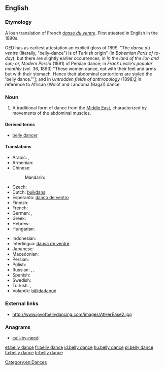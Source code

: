 {{wikipedia|belly dance}}
==English==

===Etymology===
A loan translation of French ''[[danse du ventre]]''. First attested in English in the 1890s.

OED has as earliest attestation an explicit gloss of 1899,  "The ''danse du ventre'' (literally, "belly-dance") is of Turkish origin" (in ''Bohemian Paris of to-day''), but there are slightly earlier occurrences, in ''In the land of the lion and sun; or, Modern Persia'' (1891) of Persian dance; in
''Frank Leslie's popular monthly'' (vol. 36, 1893) "These women dance, not with their feet and arms but with their stomach. Hence their abdominal contortions are styled the 'belly dance.'"[http://books.google.com/books?id=CL3QAAAAMAAJ&q=%22belly-dance%22&dq=%22belly-dance%22&hl=en&ei=l4tGTdPIO4Wq8QPlluGuCQ&sa=X&oi=book_result&ct=result&resnum=5&ved=0CFAQ6AEwBA];
and in  ''Untrodden fields of anthropology'' (1898)[http://books.google.com/books?id=-FgFAQAAIAAJ&q=%22belly-dance%22&dq=%22belly-dance%22&hl=en&ei=sopGTY73N4qV8QPK_sSmCQ&sa=X&oi=book_result&ct=result&resnum=4&ved=0CE0Q6AEwAw] in reference to African (Wolof and Landoma (Baga)) dance.

===Noun===
{{en-noun|head=[[belly]] [[dance]]}}

# A traditional form of dance from the [[Middle East]], characterized by movements of the abdominal muscles.

====Derived terms====
* [[belly dancer]]

====Translations====
{{trans-top|form of dance}}
* Arabic: {{t-|ar|رقص شرقي|m|tr=raqṣ šarkiyy}} {{qualifier|oriental dance}},  {{t-|ar|رقص بلدي|m|tr=raqṣ baladiyy}}  {{qualifier|national dance}}
* Armenian: {{t-|hy|պորտապար|tr=portapar}}
* Chinese:
*: Mandarin:  {{t|cmn|肚皮舞|tr=dùpí wǔ|sc=Hani}}
* Czech: {{t-|cs|břišní tanec|m}}
* Dutch: [[buikdans]]
* Esperanto: [[danco de ventro]]
* Finnish: {{t-|fi|vatsatanssi}}
* French: {{t+|fr|danse du ventre|f}}
* German: {{t-|de|Bauchtanz|m}},  {{t-|de|orientalischer Tanz|m}}
* Greek: {{t-|el|χορός οριεντάλ|m|tr=chorós orientál}}
* Hebrew: {{t-|he|מחול מזרחי}}
* Hungarian: {{t+|hu|hastánc}}
{{trans-mid}}
* Indonesian: {{t-|id|tari perut}}
* Interlingua: [[dansa de ventre]]
* Japanese: {{t-|ja|ベリーダンス|tr=berīdansu}}
* Macedonian: {{t-|mk|стомачен танц|m|tr=stómačen tanc}}
* Persian: {{t-|fa|رقص عربی|tr=raqs 'arabi}} {{qualifier|Arabic dance}}
* Polish: {{t+|pl|taniec brzucha|m}}
* Russian: {{t+|ru|танец живота|m|tr=tánec životá}},  {{t-|ru|беллидэнс|m|tr=bɛllidéns}}, {{t+|ru|беллиданс|m|tr=bɛllidáns|sc=Cyrl}}
* Spanish: {{t-|es|danza del vientre|f}}
* Swedish: {{t-|sv|magdans|c}}
* Turkish: {{t+|tr|göbek dansı}},  {{t+|tr|oryantal}}
* Volapük: [[bälidadanüd]]
{{trans-bottom}}

===External links===
* http://www.joyofbellydancing.com/images/AtHerEase2.jpg

===Anagrams===
* [[call-by-need#English|call-by-need]]

[[Category:en:Dances]]

[[et:belly dance]]
[[fr:belly dance]]
[[id:belly dance]]
[[hu:belly dance]]
[[pl:belly dance]]
[[ta:belly dance]]
[[tr:belly dance]]